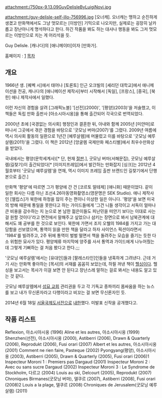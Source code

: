 attachment:/750px-9.13.09GuyDelisleByLuigiNovi.jpg

attachment:/guy-delisle-self-illo-756996.jpg
[오너캐]. 
오너캐는 맹하고 순진하게 생겼고 만화책에서도 그냥 멋모르는 [이방인] 기믹으로 나오지만, 실제로는 굉장히 날카롭고 장난아니게 명석하다고 한다. 하긴 작품을 봐도 하는 대사나 행동을 봐도 그저 멋모르는 이방인으로 치는 게 어리석을 듯.

Guy Delisle. [캐나다]의 [애니메이터]이자 [만화가].

홈페이지 : [http://www.guydelisle.com/] 
[[목차]]
== 개요 ==
1966년 생. [퀘벡 시]에서 태어나 [토론토] 인근 오크빌의 [셰리던 대학교]에서 애니메이션을 전공, 캐나다의 [애니메이션 제작사]부터 시작해서 [독일], [프랑스], [중국], [북한] 애니 제작사에서 일했다. 

이런 자신의 경험을 살려 [그래픽노블] '[선전](2000)', '[평양](2003)'을 저술했고, 이 책들은 독립 만화 출판사 [아소시아시옹]을 통해 출간되어 각국으로 번역되었다.

2000년 초에 [국경없는 의사회] 행정인과 결혼한 뒤, 아내와 함께 2005년 [미얀마]로 떠나서 그곳에서 겪은 경험을 바탕으로 '굿모닝 버마(2007)'를 그렸다. 2009년 여름에 역시 의사회 활동의 일환으로 1년간 [예루살렘]에 머물렀고 이를 바탕으로 '굿모닝 예루살렘(2011)'을 그렸다. 이 책은 2012년 [앙굴렘 국제만화 페스티벌]에서 최우수만화상을 받았다.

국내에서는 평양(문학세계사)[* 단, 현재 [[절판]].], 굿모닝 버마(서해문집), 굿모닝 예루살렘(길찾기)이 출간되었다[* [이미지프레임]에서 발간하는 만화잡지 [싱크]는 2012년 4월호부터 '굿모닝 예루살렘'을 연재, 역시 이미지 프레임 출판 브랜드인 길찾기에서 단행본으로 출간.]

만화책 '평양'에 따르면 그가 평양에 간 건 [코르토 말테제] [애니화] 때문이었다. 같이 일한 회사는 다름 아닌 조선4.26아동영화촬영소(영문명은 SEK Studio). 애니 제작사인 [엘립스]가 북한에 하청을 많이 주는 편이니 이상한 일은 아니다.
'평양'을 보면 미국의 방해 때문에 통일을 못한다고 하는 가이드들에게 '그건 니들 생각이고 서독이 얼마나 큰 비용을 감수하는 지 눈으로 본 남한 젊은이들도 피난민을 떠안기 보다는 이대로 사는걸 원할 것이다'라고 면전에서 말해주고 싶었으나 삼키는 장면으로 봐서 남북관계에 대해서도 꽤 공부를 한 것으로 보인다.  
북한에 가면서 조지 오웰의 1984를 가지고 가는 대담함을 선보였으며, 통역이 읽을 만한 책을 달라고 하자 사이언스 픽션이라면서 '1984'를 빌려주고, 2주 뒤에 통역이 벌벌 떨면서 책을 돌려주는 모습을 즐기는 듯한 다소 위험한 묘사가 있다.
평양체류 마지막에 양주를 사서 통역과 가이드에게 나누어줬는데 그렇게 기뻐하는 걸 처음 봤다고 한다.;;;

'굿모닝 예루살렘'에서는 [유대인]들과 [팔레스타인]인들을 냉혹하게 그려낸다. 근데 거기 사는 만화책 좋아하는 [목사]의 서재를 꼼꼼히 보았는데, 하필 꺼낸 책이 [[헬싱]]이다. 헬싱을 보고서는 목사가 이걸 보면 안 된다고 장난스레 말하는 걸로 봐서는 내용도 알고 있는 것 같다.

굿모닝 예루살렘에서 [[성묘 교회]] 관리권을 두고 각 기독교 종파끼리 몸싸움을 하는 뉴스를 보고 내가 무신론자라고 다행이라고 비꼬는 걸 보면 무신론자인 듯.

2014년 6월 18일 [[서울국제도서전]]으로 [http://acomics.co.kr/archives/16450#.U6kPJ_l_t8E 내한]했다. 미발표 신작을 공개했다고.

== '''작품 리스트''' ==
Reflexion, 아소시아시옹 (1996)
Aline et les autres, 아소시아시옹 (1999)
Shenzhen(선전), 아소시아시옹 (2000), Astiberri (2006), Drawn & Quarterly (2006), Reprodukt (2006), Fusi orari (2007)
Albert et les autres, 아소시아시옹 (2001)
Comment ne rien faire, Pasteque (2002)
Pyongyang(평양), 아소시아시옹 (2003), Astiberri (2005), Drawn & Quarterly (2005), Fusi orari (2006)1
Inspecteur Moroni 1 : Premiers pas Dargaud (2001)
Inspecteur Moroni 2 : Avec ou sans sucre Dargaud (2002)
Inspecteur Moroni 3 : Le Syndrome de Stockholm, 다르고 (2004)
Louis au ski, Delcourt (2005), Reprodukt (2007)
Chroniques Birmanes(굿모닝 버마), 델쿠르 (2007), Astiberri (2008), Fusi orari (2008)2
Louis a la plage, 델쿠르 (2008)
Chroniques de Jerusalem(굿모닝 예루살렘) (2011)
